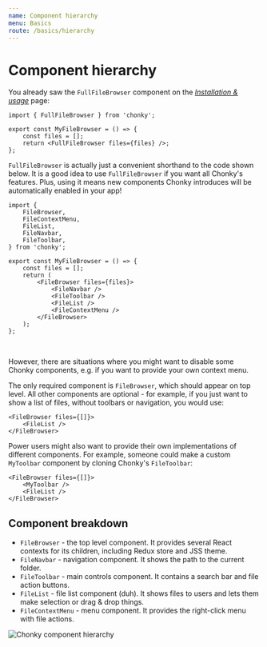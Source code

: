 ```yaml
---
name: Component hierarchy
menu: Basics
route: /basics/hierarchy
---
```



# Component hierarchy

You already saw the `FullFileBrowser` component on the [_Installation &
usage_](/installation-usage) page:

```tsx
import { FullFileBrowser } from 'chonky';

export const MyFileBrowser = () => {
    const files = [];
    return <FullFileBrowser files={files} />;
};
```

`FullFileBrowser` is actually just a convenient shorthand to the code shown below. It is
a good idea to use `FullFileBrowser` if you want all Chonky's features. Plus, using it
means new components Chonky introduces will be automatically enabled in your app!

```tsx
import {
    FileBrowser,
    FileContextMenu,
    FileList,
    FileNavbar,
    FileToolbar,
} from 'chonky';

export const MyFileBrowser = () => {
    const files = [];
    return (
        <FileBrowser files={files}>
            <FileNavbar />
            <FileToolbar />
            <FileList />
            <FileContextMenu />
        </FileBrowser>
    );
};
```

<br />

However, there are situations where you might want to disable some Chonky components,
e.g. if you want to provide your own context menu.

The only required component is `FileBrowser`, which should appear on top level. All
other components are optional - for example, if you just want to show a list of files,
without toolbars or navigation, you would use:

```tsx
<FileBrowser files={[]}>
    <FileList />
</FileBrowser>
```

Power users might also want to provide their own implementations of different
components. For example, someone could make a custom `MyToolbar` component by cloning
Chonky's `FileToolbar`:

```tsx
<FileBrowser files={[]}>
    <MyToolbar />
    <FileList />
</FileBrowser>
```

## Component breakdown

-   `FileBrowser` - the top level component. It provides several React contexts for
    its children, including Redux store and JSS theme.
-   `FileNavbar` - navigation component. It shows the path to the current folder.
-   `FileToolbar` - main controls component. It contains a search bar and file action
    buttons.
-   `FileList` - file list component (duh). It shows files to users and lets them
    make selection or drag & drop things.
-   `FileContextMenu` - menu component. It provides the right-click menu with file
    actions.

<img src={breakdownImage} alt="Chonky component hierarchy" />
